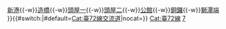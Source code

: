 {{高速公路
| 模板名稱 = 台72線
| 名稱 = [[File:TW PHW72.svg|20px]][[台灣省道快速公路]][[台72線|72線]]（東西向快速公路─後龍汶水線）
| 代表色 = #9B0D15
| 交流道列表 = [[後龍端]]{{-w}}[[新港交流道|新港]]{{-w}}[[造橋交流道 (台72線)|造橋]]{{-w}}[[頭屋一交流道|頭屋一]]{{-w}}[[頭屋二交流道|頭屋二]]{{-w}}[[公館交流道|公館]]{{-w}}[[銅鑼交流道 (台72線)|銅鑼]]{{-w}}[[獅潭端]]
}}<includeonly>{{#switch:{{{1}}}|#default=[[Cat:臺72線交流道]]|nocat=}}</includeonly><noinclude>
[[Cat:臺72線]]
[[Cat:台灣快速公路路線模板|7]]
</noinclude>